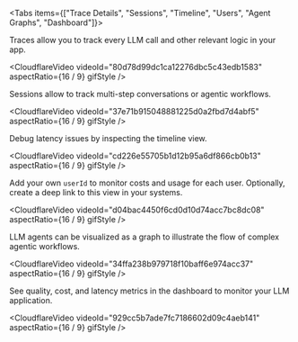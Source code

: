 
<Tabs items={["Trace Details", "Sessions", "Timeline", "Users", "Agent Graphs", "Dashboard"]}>
<Tab>

Traces allow you to track every LLM call and other relevant logic in your app.

<CloudflareVideo
  videoId="80d78d99dc1ca12276dbc5c43edb1583"
  aspectRatio={16 / 9}
  gifStyle
/>

</Tab>
<Tab>

Sessions allow to track multi-step conversations or agentic workflows.

<CloudflareVideo
  videoId="37e71b915048881225d0a2fbd7d4abf5"
  aspectRatio={16 / 9}
  gifStyle
/>

</Tab>
<Tab>

Debug latency issues by inspecting the timeline view.

<CloudflareVideo
  videoId="cd226e55705b1d12b95a6df866cb0b13"
  aspectRatio={16 / 9}
  gifStyle
/>

</Tab>

<Tab>

Add your own `userId` to monitor costs and usage for each user. Optionally, create a deep link to this view in your systems.

<CloudflareVideo
  videoId="d04bac4450f6cd0d10d74acc7bc8dc08"
  aspectRatio={16 / 9}
  gifStyle
/>

</Tab>
<Tab>

LLM agents can be visualized as a graph to illustrate the flow of complex agentic workflows.

<CloudflareVideo
  videoId="34ffa238b979718f10baff6e974acc37"
  aspectRatio={16 / 9}
  gifStyle
/>

</Tab>
<Tab>

See quality, cost, and latency metrics in the dashboard to monitor your LLM application.

<CloudflareVideo
  videoId="929cc5b7ade7fc7186602d09c4aeb141"
  aspectRatio={16 / 9}
  gifStyle
/>

</Tab>


</Tabs>
